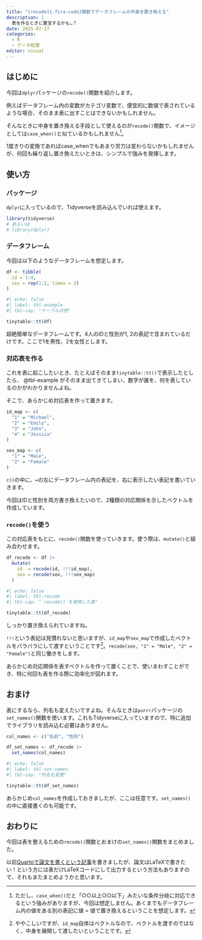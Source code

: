 ```yaml
---
title: "[recode]{.fira-code}関数でデータフレームの中身を置き換える"
description: |
  表を作るときに重宝するかも…？
date: 2025-07-27
categories:
  - R
  - データ処理
editor: visual
---
```


## はじめに

今回は`dplyr`パッケージの`recode()`関数を紹介します。

例えばデータフレーム内の変数がカテゴリ変数で、便宜的に数値で表されているような場合、そのまま表に出すことはできないかもしれません。

そんなときに中身を置き換える手段として使えるのが`recode()`関数で、イメージとしては`case_when()`と似ているかもしれません[^1]。

[^1]: ただし、`case_when()`だと「○○以上○○以下」みたいな条件分岐に対応できるという強みがありますが、今回は想定しません。あくまでもデータフレーム内の値をある別の表記に値 = 値で置き換えるということを想定します。

1度きりの変換であればcase_whenでもあまり労力は変わらないかもしれませんが、何回も繰り返し置き換えたいときは、シンプルで強みを発揮します。

## 使い方

### パッケージ

`dplyr`に入っているので、Tidyverseを読み込んでいれば使えます。

```r
library(tidyverse)
# あるいは
# library(dplyr)
```

### データフレーム

今回は以下のようなデータフレームを想定します。

```r
df <- tibble(
  id = 1:4, 
  sex = rep(1:2, times = 2)
)
```

```r
#| echo: false
#| label: tbl-example
#| tbl-cap: "テーブルの例"

tinytable::tt(df)

```

超絶簡単なデータフレームです。4人のIDと性別が1, 2の表記で含まれているだけです。ここで1を男性、2を女性とします。

### 対応表を作る

これを表に起こしたいとき、たとえばそのまま`tinytable::tt()`で表示したとしたら、 @tbl-example がそのまま出てきてしまい、数字が誰を、何を表しているのかがわかりませんよね。

そこで、あらかじめ対応表を作って置きます。

```r
id_map <- c(
  "1" = "Michael", 
  "2" = "Emily", 
  "3" = "John", 
  "4" = "Jessica"
)

sex_map <- c(
  "1" = "Male", 
  "2" = "Female"
)
```

`c()`の中に、`=`の左にデータフレーム内の表記を、右に表示したい表記を書いていきます。

今回はIDと性別を両方書き換えたいので、2種類の対応関係を示したベクトルを作成しています。

### `recode()`を使う

この対応表をもとに、`recode()`関数を使っていきます。使う際は、`mutate()`と組み合わせます。

```r
df_recode <- df |> 
  mutate(
    id  = recode(id, !!!id_map), 
    sex = recode(sex, !!!sex_map)
  )
```

```r
#| echo: false
#| label: tbl-recode
#| tbl-cap: "`recode()`を使用した表"

tinytable::tt(df_recode)

```

しっかり置き換えられていますね。

`!!!`という表記は見慣れないと思いますが、`id_map`や`sex_map`で作成したベクトルをバラバラにして渡すということです[^2]。`recode(sex, "1" = "Male", "2" = "Female")`と同じ働きをします。

[^2]: ややこしいですが、`id_map`自体はベクトルなので、ベクトルを渡すのではなく、中身を展開して渡したいということです。

あらかじめ対応関係を表すベクトルを作って置くことで、使いまわすことができ、特に何回も表を作る際に効率化が図れます。

## おまけ

表にするなら、列名も変えたいですよね。そんなときは`purrr`パッケージの`set_names()`関数を使います。これもTidyverseに入っていますので、特に追加でライブラリを読み込む必要はありません。

```r
col_names <- c("名前", "性別")

df_set_names <- df_recode |> 
  set_names(col_names)
```

```r
#| echo: false
#| label: tbl-set-names
#| tbl-cap: "列名を変更"

tinytable::tt(df_set_names)

```

あらかじめ`col_names`を作成しておきましたが、ここは任意です。`set_names()`の中に直接書くのも可能です。

## おわりに

今回は表を整えるための`recode()`関数とおまけの`set_names()`関数をまとめました。

以前[Quartoで論文を書くという記事](../240629_write_thesis/index.qmd)を書きましたが、論文はLaTeXで書きたい！という方には表だけLaTeXコードにして出力するという方法もありますので、それもまたまとめようかと思います。
